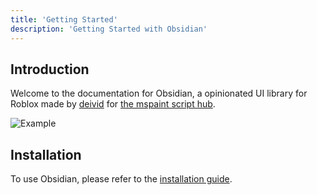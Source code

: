 ```yaml
---
title: 'Getting Started'
description: 'Getting Started with Obsidian'
---
```


## Introduction
Welcome to the documentation for Obsidian, a opinionated UI library for Roblox made by [deivid](https://github.com/deividcomsono) for [the mspaint script hub](https://www.mspaint.cc).

![Example](https://github.com/deividcomsono/Obsidian/blob/main/assets/Example.png?raw=true)

## Installation
To use Obsidian, please refer to the [installation guide](./obsidian/installation).